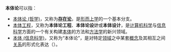 {{NoteTA
|G1 = IT
}}
'''本体论'''可以指：
* [[本体论_(哲学)|本体论 (哲学)]]，又称为'''[[存在|存在论]]'''，是[[形而上学|形而上学]]的一个基本分支。
* [[本体工程|本体工程]]，又称为'''本体论工程'''、'''本体论设计'''或'''本体设计'''，是[[计算机科学|计算机科学]]与[[信息科学|信息科学]]方面的一个有关构建[[本体_(信息科学)|本体]]的方法和[[方法学|方法学]]的新兴领域。
* [[本体_(信息科学)|本体 (信息科学)]]，又称为“本体论”，是对特定[[论域|领域]]之中某套[[概念|概念]]及其相互之间[[关系|关系]]的形式化表达（{{lang|en|formal representation}}）。
{{disambig|Cat=三字消歧義}}